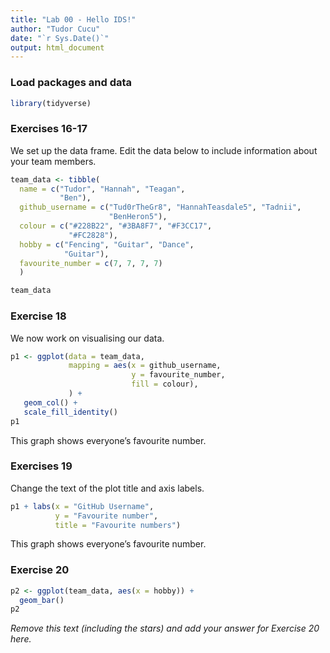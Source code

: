 ```yaml
---
title: "Lab 00 - Hello IDS!"
author: "Tudor Cucu"
date: "`r Sys.Date()`"
output: html_document
---
```


### Load packages and data

```r
library(tidyverse) 
```

### Exercises 16-17

We set up the data frame. Edit the data below to include information about your team members.

```r
team_data <- tibble(
  name = c("Tudor", "Hannah", "Teagan", 
           "Ben"),
  github_username = c("Tud0rTheGr8", "HannahTeasdale5", "Tadnii", 
                      "BenHeron5"), 
  colour = c("#228B22", "#3BA8F7", "#F3CC17", 
             "#FC2828"),
  hobby = c("Fencing", "Guitar", "Dance", 
            "Guitar"),
  favourite_number = c(7, 7, 7, 7)
  )

team_data
```

### Exercise 18

We now work on visualising our data. 

```r
p1 <- ggplot(data = team_data, 
             mapping = aes(x = github_username, 
                           y = favourite_number,
                           fill = colour), 
             ) +
   geom_col() +
   scale_fill_identity()
p1
```


This graph shows everyone's favourite number.

### Exercises 19

Change the text of the plot title and axis labels.

```r
p1 + labs(x = "GitHub Username", 
          y = "Favourite number",
          title = "Favourite numbers")
```

This graph shows everyone's favourite number.

### Exercise 20

```r
p2 <- ggplot(team_data, aes(x = hobby)) +
  geom_bar()
p2
```

*Remove this text (including the stars) and add your answer for Exercise 20 here.*
